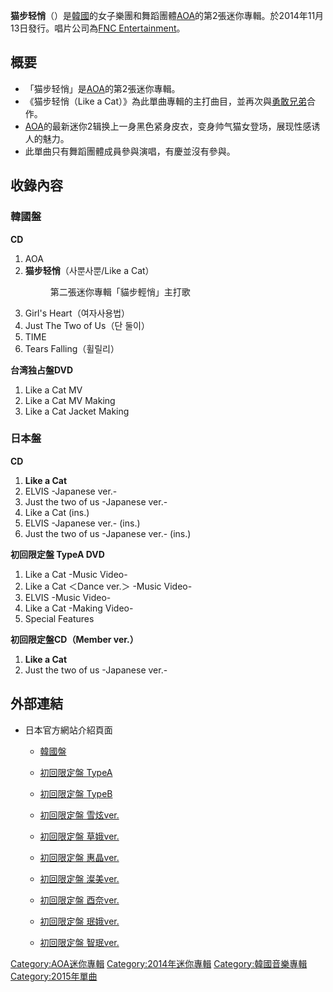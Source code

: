 {{unreferenced|time=2015-01-15T03:49:50+00:00}}
{{Infobox Album
| Name = 猫步轻悄
| Original_name = 사뿐사뿐
| Type = 迷你專輯
| Longtype =
| Artist = [[AOA_(韓國)|AOA]] 
| Cover = 
| Released = 2014年11月13日<br>2014年12月31日（台湾独占盤）<br>2014年12月24日（成員簽名限定盤）
| Recorded = 
| Genre = [[K-pop|K-pop]]、[[电子流行|电子流行]]、[[舞蹈流行音乐|舞蹈流行]]
| Length = 
| Label = [[FNC_Entertainment|FNC Entertainment]]
| Producer = 
| Certification  = 
| Chart position = 
| Reviews = 
| Last album = [[短髮_(AOA迷你专辑)|短髮]]<br />（2014年）
| This album = '''猫步轻悄'''<br />（2014年）
| Next album = [[怦然心动_(AOA迷你专辑)|怦然心动]]<br />（2015年）
| Misc        = {{Singles
| Name           = 猫步轻悄
| Type           = 單曲
| Single 1       = 猫步轻悄
| Single 1 date  = 2014年11月11日
}}
{{External music video|{{YouTube|qEYOyZVWlzs|《사뿐사뿐(Like a Cat)》}}}}
}}

'''猫步轻悄'''（{{lang|ko|사뿐사뿐}}）是[[韓國|韓國]]的女子樂團和舞蹈團體[[AOA_(韓國)|AOA]]的第2張迷你專輯。於2014年11月13日發行。唱片公司為[[FNC_Entertainment|FNC Entertainment]]。

== 概要 ==
* 「猫步轻悄」是[[AOA_(韓國)|AOA]]的第2張迷你專輯。
* 《猫步轻悄（Like a Cat）》為此單曲專輯的主打曲目，並再次與[[勇敢兄弟|勇敢兄弟]]合作。
* [[AOA|AOA]]的最新迷你2辑换上一身黑色紧身皮衣，变身帅气猫女登场，展现性感诱人的魅力。
* 此單曲只有舞蹈團體成員參與演唱，有慶並沒有參與。

== 收錄內容 ==
=== 韓國盤 ===
'''CD'''
# AOA
# '''猫步轻悄'''（사뿐사뿐/Like a Cat）
#: 第二張迷你專輯「貓步輕悄」主打歌
# Girl's Heart（여자사용법）
# Just The Two of Us（단 둘이） 
# TIME
# Tears Falling（휠릴리）

'''台湾独占盤DVD'''
# Like a Cat MV
# Like a Cat MV Making
# Like a Cat Jacket Making

=== 日本盤 ===
{{Infobox Single
| Name = Like a Cat
| Artist = [[AOA_(韓國)|AOA]] 
| Cover = 
| Released = {{JPN}}2015年2月25日
| Recorded = 
| Genre = [[日本流行音樂|J-pop]]
| Length = 
| Label = [[環球音樂_(日本)|日本環球音樂]]
| Producer = 
| Certification  = 
| Chart position = 
| Reviews = 
| Last single = [[短裙_(AOA单曲)_#日本盤|ミニスカート]]<br />（2014年）
| This single = '''Like a Cat'''<br >（2015年）
| Next single = [[怦然心动_(AOA迷你专辑)_#日本盤|胸キュン]] <br />（2015年）
{{External music video|{{YouTube|bm70pwn0zP0|《Like a Cat》}}<br>{{YouTube|XtM9t7MwdEA|《Like a Cat》-Dance ver.-}}}}
}}

'''CD'''
# '''Like a Cat'''
# ELVIS -Japanese ver.-
# Just the two of us -Japanese ver.-
# Like a Cat (ins.)
# ELVIS -Japanese ver.- (ins.)
# Just the two of us -Japanese ver.- (ins.)

'''初回限定盤 TypeA DVD'''
# Like a Cat -Music Video-
# Like a Cat ＜Dance ver.＞ -Music Video-
# ELVIS -Music Video-
# Like a Cat -Making Video-
# Special Features

'''初回限定盤CD（Member ver.）'''
# '''Like a Cat'''
# Just the two of us -Japanese ver.-

== 外部連結 ==
* 日本官方網站介紹頁面
** {{ja}} [http://aoa-official.jp/free/disco/?ctg=KoreaAlbum&id=18#d_anchor 韓國盤] {{Wayback|url=http://aoa-official.jp/free/disco/?ctg=KoreaAlbum&id=18#d_anchor |date=20150624024346 }}
** {{ja}} [http://aoa-official.jp/free/disco/?ctg=JapanSingle&id=5#d_anchor 初回限定盤 TypeA] {{Wayback|url=http://aoa-official.jp/free/disco/?ctg=JapanSingle&id=5#d_anchor |date=20161220112353 }}
** {{ja}} [http://aoa-official.jp/free/disco/?ctg=JapanSingle&id=6#d_anchor 初回限定盤 TypeB] {{Wayback|url=http://aoa-official.jp/free/disco/?ctg=JapanSingle&id=6#d_anchor |date=20161219120155 }}
** {{ja}} [http://aoa-official.jp/free/disco/?ctg=JapanSingle&id=7#d_anchor 初回限定盤 雪炫ver.] {{Wayback|url=http://aoa-official.jp/free/disco/?ctg=JapanSingle&id=7#d_anchor |date=20161220114019 }}
** {{ja}} [http://aoa-official.jp/free/disco/?ctg=JapanSingle&id=8#d_anchor 初回限定盤 草娥ver.] {{Wayback|url=http://aoa-official.jp/free/disco/?ctg=JapanSingle&id=8#d_anchor |date=20161219150942 }}
** {{ja}} [http://aoa-official.jp/free/disco/?ctg=JapanSingle&id=9#d_anchor 初回限定盤 惠晶ver.] {{Wayback|url=http://aoa-official.jp/free/disco/?ctg=JapanSingle&id=9#d_anchor |date=20161219150912 }}
** {{ja}} [http://aoa-official.jp/free/disco/?ctg=JapanSingle&id=10#d_anchor 初回限定盤 澯美ver.] {{Wayback|url=http://aoa-official.jp/free/disco/?ctg=JapanSingle&id=10#d_anchor |date=20161219141954 }}
** {{ja}} [http://aoa-official.jp/free/disco/?ctg=JapanSingle&id=11#d_anchor 初回限定盤 酉奈ver.] {{Wayback|url=http://aoa-official.jp/free/disco/?ctg=JapanSingle&id=11#d_anchor |date=20161219130617 }}
** {{ja}} [http://aoa-official.jp/free/disco/?ctg=JapanSingle&id=12#d_anchor 初回限定盤 珉娥ver.] {{Wayback|url=http://aoa-official.jp/free/disco/?ctg=JapanSingle&id=12#d_anchor |date=20161219143531 }}
** {{ja}} [http://aoa-official.jp/free/disco/?ctg=JapanSingle&id=13#d_anchor 初回限定盤 智珉ver.] {{Wayback|url=http://aoa-official.jp/free/disco/?ctg=JapanSingle&id=13#d_anchor |date=20161219130608 }}

{{AOA}}
{{DEFAULTSORT:Sappeun Sappeun}}

[[Category:AOA迷你專輯|Category:AOA迷你專輯]]
[[Category:2014年迷你專輯|Category:2014年迷你專輯]]
[[Category:韓國音樂專輯|Category:韓國音樂專輯]]
[[Category:2015年單曲|Category:2015年單曲]]